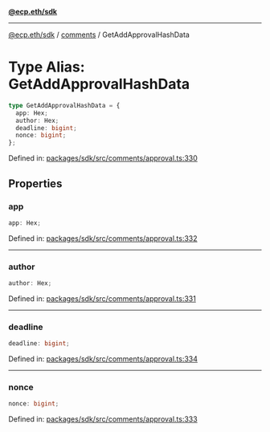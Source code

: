 [**@ecp.eth/sdk**](../../index.mdx)

***

[@ecp.eth/sdk](/sdk-reference/index.mdx) / [comments](/sdk-reference/comments/index.mdx) / GetAddApprovalHashData

# Type Alias: GetAddApprovalHashData

```ts
type GetAddApprovalHashData = {
  app: Hex;
  author: Hex;
  deadline: bigint;
  nonce: bigint;
};
```

Defined in: [packages/sdk/src/comments/approval.ts:330](https://github.com/ecp-eth/comments-monorepo/blob/main/packages/sdk/src/comments/approval.ts#L330)

## Properties

### app

```ts
app: Hex;
```

Defined in: [packages/sdk/src/comments/approval.ts:332](https://github.com/ecp-eth/comments-monorepo/blob/main/packages/sdk/src/comments/approval.ts#L332)

***

### author

```ts
author: Hex;
```

Defined in: [packages/sdk/src/comments/approval.ts:331](https://github.com/ecp-eth/comments-monorepo/blob/main/packages/sdk/src/comments/approval.ts#L331)

***

### deadline

```ts
deadline: bigint;
```

Defined in: [packages/sdk/src/comments/approval.ts:334](https://github.com/ecp-eth/comments-monorepo/blob/main/packages/sdk/src/comments/approval.ts#L334)

***

### nonce

```ts
nonce: bigint;
```

Defined in: [packages/sdk/src/comments/approval.ts:333](https://github.com/ecp-eth/comments-monorepo/blob/main/packages/sdk/src/comments/approval.ts#L333)
